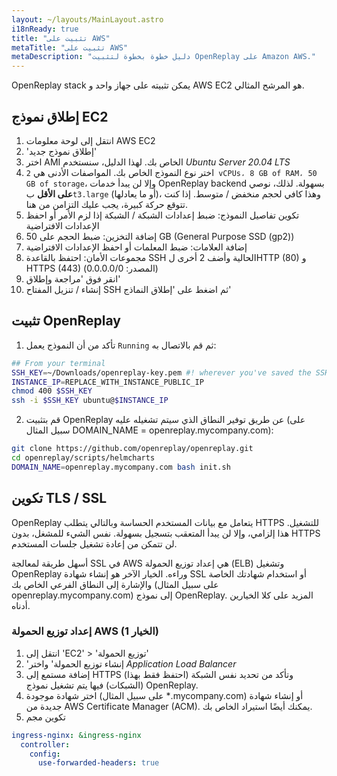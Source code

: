 ```yaml
---
layout: ~/layouts/MainLayout.astro
i18nReady: true
title: "تثبيت على AWS"
metaTitle: "تثبيت على AWS"
metaDescription: "دليل خطوة بخطوة لتثبيت OpenReplay على Amazon AWS."
---
```


<YoutubeVideo title="مشاهدة كيفية تثبيت OpenReplay في البيئة الخاصة بك في AWS"
  description="إذا لم ترغب في القراءة، يمكنك اتباع هذا الدرس التعليمي المرئي الذي يوضح لك كيفية تثبيت OpenReplay في AWS"
  videoURL="https://www.youtube.com/watch?v=0-02jJyL4_A"
  />

OpenReplay stack يمكن تثبيته على جهاز واحد و AWS EC2 هو المرشح المثالي.

## إطلاق نموذج EC2

1. انتقل إلى لوحة معلومات AWS EC2
2. 'إطلاق نموذج جديد'
3. اختر AMI الخاص بك. لهذا الدليل، سنستخدم *Ubuntu Server 20.04 LTS*
4. اختر نوع النموذج الخاص بك. المواصفات الأدنى هي `2 vCPUs، 8 GB of RAM، 50 GB of storage`، وإلا لن يبدأ خدمات OpenReplay backend بسهولة. لذلك، نوصي **على الأقل** ب`t3.large` (أو ما يعادلها)، وهذا كافي لحجم منخفض / متوسط. إذا كنت تتوقع حركة كبيرة، يجب عليك التزامن من هنا.
5. تكوين تفاصيل النموذج: ضبط إعدادات الشبكة / الشبكة إذا لزم الأمر أو احفظ الإعدادات الافتراضية
6. إضافة التخزين: ضبط الحجم على 50 GB (General Purpose SSD (gp2))
7. إضافة العلامات: ضبط المعلمات أو احفظ الإعدادات الافتراضية
8. مجموعات الأمان: احتفظ بالقاعدة SSH الحالية وأضف 2 أخرى لHTTP (80) و HTTPS (443) (المصدر: 0.0.0.0/0)
9. انقر فوق 'مراجعة وإطلاق'
10. إنشاء / تنزيل المفتاح SSH ثم اضغط على 'إطلاق النماذج'

## تثبيت OpenReplay

1. تأكد من أن النموذج يعمل `Running` ثم قم بالاتصال به:


```bash
## From your terminal
SSH_KEY=~/Downloads/openreplay-key.pem #! wherever you've saved the SSH key
INSTANCE_IP=REPLACE_WITH_INSTANCE_PUBLIC_IP
chmod 400 $SSH_KEY
ssh -i $SSH_KEY ubuntu@$INSTANCE_IP
```


2. قم بتثبيت OpenReplay عن طريق توفير النطاق الذي سيتم تشغيله عليه (على سبيل المثال DOMAIN_NAME = openreplay.mycompany.com):


```bash
git clone https://github.com/openreplay/openreplay.git
cd openreplay/scripts/helmcharts
DOMAIN_NAME=openreplay.mycompany.com bash init.sh
```


## تكوين TLS / SSL

OpenReplay يتعامل مع بيانات المستخدم الحساسة وبالتالي يتطلب HTTPS للتشغيل. هذا إلزامي، وإلا لن يبدأ المتعقب بتسجيل بسهولة. نفس الشيء للمشغل، بدون HTTPS لن تتمكن من إعادة تشغيل جلسات المستخدم.

أسهل طريقة لمعالجة SSL في AWS هي إعداد توزيع الحمولة (ELB) وتشغيل OpenReplay وراءه. الخيار الآخر هو إنشاء شهادة SSL أو استخدام شهادتك الخاصة والإشارة إلى النطاق الفرعي الخاص بك (على سبيل المثال openreplay.mycompany.com) إلى نموذج OpenReplay. المزيد على كلا الخيارين أدناه.

### إعداد توزيع الحمولة AWS (الخيار 1)

1. انتقل إلى 'EC2' > 'توزيع الحمولة'
2. 'إنشاء توزيع الحمولة' واختر *Application Load Balancer*
3. إضافة مستمع إلى HTTPS (احتفظ فقط بهذا) وتأكد من تحديد نفس الشبكة (الشبكات) فيها يتم تشغيل نموذج OpenReplay.
4. اختر شهادة موجودة (على سبيل المثال *.mycompany.com) أو إنشاء شهادة جديدة من AWS Certificate Manager (ACM). يمكنك أيضًا استيراد الخاص بك.
5. تكوين مجم
```yaml
ingress-nginx: &ingress-nginx
  controller:
    config:
      use-forwarded-headers: true
```
